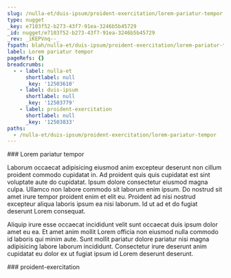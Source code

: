 ```yaml
---
slug: /nulla-et/duis-ipsum/proident-exercitation/lorem-pariatur-tempor
type: nugget
_key: e7103f52-b273-43f7-91ea-3246b5b45729
_id: nugget/e7103f52-b273-43f7-91ea-3246b5b45729
_rev: _iKEPVnq--_
fspath: blah/nulla-et/duis-ipsum/proident-exercitation/lorem-pariatur-tempor.md
label: Lorem pariatur tempor
pageRefs: {}
breadcrumbs:
  - - label: nulla-et
      shortlabel: null
      _key: '12503610'
    - label: duis-ipsum
      shortlabel: null
      _key: '12503779'
    - label: proident-exercitation
      shortlabel: null
      _key: '12503833'
paths:
  - /nulla-et/duis-ipsum/proident-exercitation/lorem-pariatur-tempor
---
```


<NuggetArea>
<Nugget slug="/nulla-et/duis-ipsum/proident-exercitation/lorem-pariatur-tempor" type="nugget" _key="e7103f52-b273-43f7-91ea-3246b5b45729" _id="nugget/e7103f52-b273-43f7-91ea-3246b5b45729" _rev="_iKEPVnq--_" fspath="blah/nulla-et/duis-ipsum/proident-exercitation/lorem-pariatur-tempor.md" label="Lorem pariatur tempor" paths="/nulla-et/duis-ipsum/proident-exercitation/lorem-pariatur-tempor">
<NuggetBody>
### Lorem pariatur tempor

Laborum occaecat adipisicing eiusmod anim excepteur deserunt non cillum proident commodo cupidatat in. Ad proident quis quis cupidatat est sint voluptate aute do cupidatat. Ipsum dolore consectetur eiusmod magna culpa. Ullamco non labore commodo sit laborum enim ipsum. Do nostrud sit amet irure tempor proident enim et elit eu. Proident ad nisi nostrud excepteur aliqua laboris ipsum ea nisi laborum. Id ut ad et do fugiat deserunt Lorem consequat.

Aliquip irure esse occaecat incididunt velit sunt occaecat duis ipsum dolor amet eu ea. Et amet anim mollit Lorem officia non eiusmod nulla commodo id laboris qui minim aute. Sunt mollit pariatur dolore pariatur nisi magna adipisicing labore laborum incididunt. Consectetur irure deserunt anim cupidatat eu dolor ex ut fugiat ipsum id Lorem deserunt deserunt.

</NuggetBody>
<Breadcrumbs>
<Crumbs>
<Crumb _key="12503610" label="nulla-et" /><Crumb _key="12503779" label="duis-ipsum" /><Crumb _key="12503833" label="proident-exercitation" />
</Crumbs>
</Breadcrumbs>
</Nugget>

<NuggetsInbound>
</NuggetsInbound>
<NuggetsOutbound>
</NuggetsOutbound>
</NuggetArea>
<PassagesInbound>
<Passage direction="inbound" type="passage" _key="12503833" _id="passage/12503833" _rev="_iKEPVnm--A" label="proident-exercitation" passage="proident-exercitation" fspath="blah/nulla-et/duis-ipsum/proident-exercitation" paths="/nulla-et/duis-ipsum/proident-exercitation" slug="/nulla-et/duis-ipsum/proident-exercitation">
<NuggetBody>
### proident-exercitation

</NuggetBody>
<Breadcrumbs>
<Crumbs>
<Crumb _key="12503610" label="nulla-et" /><Crumb _key="12503779" label="duis-ipsum" />
</Crumbs>
</Breadcrumbs>
</Passage>

</PassagesInbound>
<PassagesOutbound>
</PassagesOutbound>